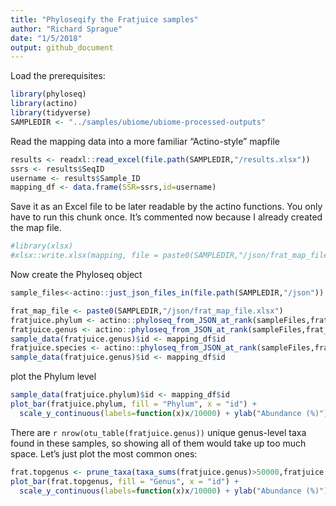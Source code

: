 ```yaml
---
title: "Phyloseqify the Fratjuice samples"
author: "Richard Sprague"
date: "1/5/2018"
output: github_document
---
```


Load the prerequisites:

```r
library(phyloseq)
library(actino)
library(tidyverse)
SAMPLEDIR <- "../samples/ubiome/ubiome-processed-outputs"

```

Read the mapping data into a more familiar "Actino-style" mapfile

```r
results <- readxl::read_excel(file.path(SAMPLEDIR,"/results.xlsx"))
ssrs <- results$SeqID
username <- results$Sample_ID
mapping_df <- data.frame(SSR=ssrs,id=username)
```

Save it as an Excel file to be later readable by the actino functions.
You only have to run this chunk once. It's commented now because I already created the map file.

```r
#library(xlsx)
#xlsx::write.xlsx(mapping, file = paste0(SAMPLEDIR,"/json/frat_map_file.xlsx"), row.names = FALSE)
```

Now create the Phyloseq object
```r
sample_files<-actino::just_json_files_in(file.path(SAMPLEDIR,"/json"))

frat_map_file <- paste0(SAMPLEDIR,"/json/frat_map_file.xlsx")
fratjuice.phylum <- actino::phyloseq_from_JSON_at_rank(sampleFiles,frat_map_file,rank = "phylum", count.normalized = TRUE)
fratjuice.genus <- actino::phyloseq_from_JSON_at_rank(sampleFiles,frat_map_file,rank = "genus", count.normalized = TRUE)
sample_data(fratjuice.genus)$id <- mapping_df$id
fratjuice.species <- actino::phyloseq_from_JSON_at_rank(sampleFiles,frat_map_file,rank = "species", count.normalized = TRUE)
sample_data(fratjuice.genus)$id <- mapping_df$id

```

plot the Phylum level

```r
sample_data(fratjuice.phylum)$id <- mapping_df$id
plot_bar(fratjuice.phylum, fill = "Phylum", x = "id") + 
  scale_y_continuous(labels=function(x)x/10000) + ylab("Abundance (%)")
```

There are `r nrow(otu_table(fratjuice.genus))` unique genus-level taxa found in these samples, so showing all of them would take up too much space.  Let's just plot the most common ones:

```r
frat.topgenus <- prune_taxa(taxa_sums(fratjuice.genus)>50000,fratjuice.genus)
plot_bar(frat.topgenus, fill = "Genus", x = "id") + 
  scale_y_continuous(labels=function(x)x/10000) + ylab("Abundance (%)")
```


